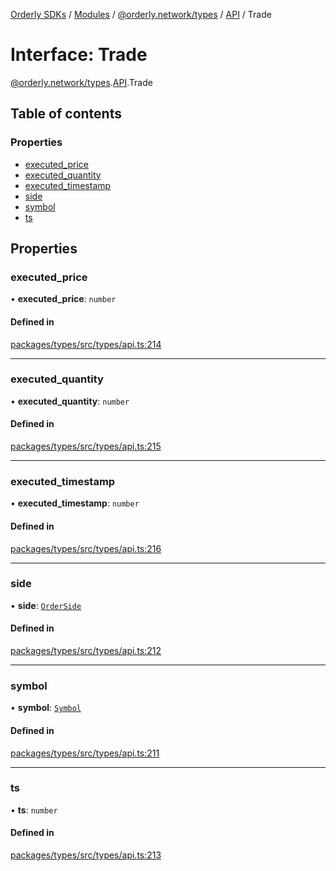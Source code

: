 [Orderly SDKs](./../README) / [Modules](./../modules) / [@orderly.network/types](./../modules/orderly_network_types) / [API](./../modules/orderly_network_types.API) / Trade

# Interface: Trade

[@orderly.network/types](./../modules/orderly_network_types).[API](./../modules/orderly_network_types.API).Trade

## Table of contents

### Properties

- [executed\_price](./orderly_network_types.API.Trade#executed_price)
- [executed\_quantity](./orderly_network_types.API.Trade#executed_quantity)
- [executed\_timestamp](./orderly_network_types.API.Trade#executed_timestamp)
- [side](./orderly_network_types.API.Trade#side)
- [symbol](./orderly_network_types.API.Trade#symbol)
- [ts](./orderly_network_types.API.Trade#ts)

## Properties

### executed\_price

• **executed\_price**: `number`

#### Defined in

[packages/types/src/types/api.ts:214](https://github.com/OrderlyNetwork/js-sdk/blob/b4bb4035/packages/types/src/types/api.ts#L214)

___

### executed\_quantity

• **executed\_quantity**: `number`

#### Defined in

[packages/types/src/types/api.ts:215](https://github.com/OrderlyNetwork/js-sdk/blob/b4bb4035/packages/types/src/types/api.ts#L215)

___

### executed\_timestamp

• **executed\_timestamp**: `number`

#### Defined in

[packages/types/src/types/api.ts:216](https://github.com/OrderlyNetwork/js-sdk/blob/b4bb4035/packages/types/src/types/api.ts#L216)

___

### side

• **side**: [`OrderSide`](./../enums/orderly_network_types.OrderSide)

#### Defined in

[packages/types/src/types/api.ts:212](https://github.com/OrderlyNetwork/js-sdk/blob/b4bb4035/packages/types/src/types/api.ts#L212)

___

### symbol

• **symbol**: [`Symbol`](./orderly_network_types.API.Symbol)

#### Defined in

[packages/types/src/types/api.ts:211](https://github.com/OrderlyNetwork/js-sdk/blob/b4bb4035/packages/types/src/types/api.ts#L211)

___

### ts

• **ts**: `number`

#### Defined in

[packages/types/src/types/api.ts:213](https://github.com/OrderlyNetwork/js-sdk/blob/b4bb4035/packages/types/src/types/api.ts#L213)
